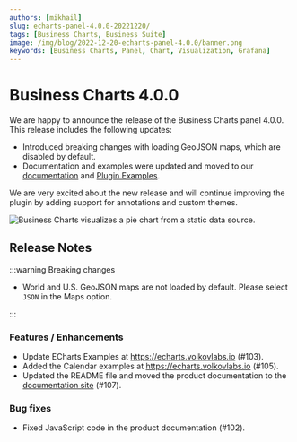 ```yaml
---
authors: [mikhail]
slug: echarts-panel-4.0.0-20221220/
tags: [Business Charts, Business Suite]
image: /img/blog/2022-12-20-echarts-panel-4.0.0/banner.png
keywords: [Business Charts, Panel, Chart, Visualization, Grafana]
---
```



# Business Charts 4.0.0

We are happy to announce the release of the Business Charts panel 4.0.0. This release includes the following updates:

- Introduced breaking changes with loading GeoJSON maps, which are disabled by default.
- Documentation and examples were updated and moved to our [documentation](/plugins/business-charts/) and [Plugin Examples](https://echarts.volkovlabs.io).

We are very excited about the new release and will continue improving the plugin by adding support for annotations and custom themes.

<Image
  title="Business Charts visualizes a pie chart from a static data source."
  src="/img/blog/2022-12-20-echarts-panel-4.0.0/pie-chart.png"
/>

<GettingStarted />

<Tutorial />

## Release Notes

:::warning Breaking changes

- World and U.S. GeoJSON maps are not loaded by default. Please select `JSON` in the Maps option.

:::

### Features / Enhancements

- Update ECharts Examples at https://echarts.volkovlabs.io (#103).
- Added the Calendar examples at https://echarts.volkovlabs.io (#105).
- Updated the README file and moved the product documentation to the [documentation site](/plugins/) (#107).

### Bug fixes

- Fixed JavaScript code in the product documentation (#102).

<Feedback />
